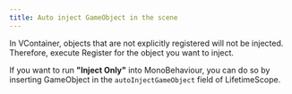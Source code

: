 ```yaml
---
title: Auto inject GameObject in the scene
---
```


In VContainer, objects that are not explicitly registered will not be injected. Therefore, execute Register for the object you want to inject.

If you want to run **"Inject Only"** into MonoBehaviour, you can do so by inserting GameObject in the `autoInjectGameObject` field of LifetimeScope.

